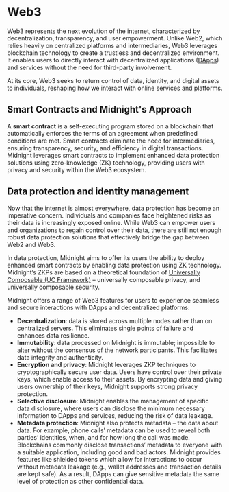 ---
---

# Web3

Web3 represents the next evolution of the internet, characterized by decentralization, transparency, and user empowerment. Unlike Web2, which relies heavily on centralized platforms and intermediaries, Web3 leverages blockchain technology to create a trustless and decentralized environment. It enables users to directly interact with decentralized applications ([DApps](/docs/learn/04-glossary.mdx#dapp)) and services without the need for third-party involvement.

At its core, Web3 seeks to return control of data, identity, and digital assets to individuals, reshaping how we interact with online services and platforms.

## Smart Contracts and Midnight's Approach

A **smart contract** is a self-executing program stored on a blockchain that automatically enforces the terms of an agreement when predefined conditions are met. Smart contracts eliminate the need for intermediaries, ensuring transparency, security, and efficiency in digital transactions. Midnight leverages smart contracts to implement enhanced data protection solutions using zero-knowledge (ZK) technology, providing users with privacy and security within the Web3 ecosystem.

## Data protection and identity management

Now that the internet is almost everywhere, data protection has become an imperative concern. Individuals and companies face heightened risks as their data is increasingly exposed online. While Web3 can empower users and organizations to regain control over their data, there are still not enough robust data protection solutions that effectively bridge the gap between Web2 and Web3.

In data protection, Midnight aims to offer its users the ability to deploy enhanced smart contracts by enabling data protection using ZK technology. Midnight’s ZKPs are based on a theoretical foundation of [Universally Composable (UC Framework)](/docs/learn/04-glossary.mdx#universally-composable-uc-security-framework) – universally composable privacy, and universally composable security.

Midnight offers a range of Web3 features for users to experience seamless and secure interactions with DApps and decentralized platforms:

-   **Decentralization**: data is stored across multiple nodes rather than on centralized servers. This eliminates single points of failure and enhances data resilience.
-   **Immutability**: data processed on Midnight is immutable; impossible to alter without the consensus of the network participants. This facilitates data integrity and authenticity.
-   **Encryption and privacy**: Midnight leverages ZKP techniques to cryptographically secure user data. Users have control over their private keys, which enable access to their assets. By encrypting data and giving users ownership of their keys, Midnight supports strong privacy protection.
-   **Selective disclosure**: Midnight enables the management of specific data disclosure, where users can disclose the minimum necessary information to DApps and services, reducing the risk of data leakage.
-   **Metadata protection**: Midnight also protects metadata – the data about data. For example, phone calls’ metadata can be used to reveal both parties’ identities, when, and for how long the call was made. Blockchains commonly disclose transactions’ metadata to everyone with a suitable application, including good and bad actors. Midnight provides features like shielded tokens which allow for interactions to occur without metadata leakage (e.g., wallet addresses and transaction details are kept safe). As a result, DApps can give sensitive metadata the same level of protection as other confidential data.
